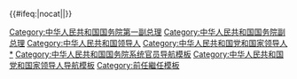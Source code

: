 {{Navbox
|name = 国务院/副总理/1
|image = [[File:Flag_of_the_People%27s_Republic_of_China.svg|60px|中华人民共和国公民]]
|title = [[中华人民共和国国务院]]第一[[中华人民共和国国务院副总理|副总理]]

|list1 = [[董必武]]<sup>1</sup>{{to}}[[陈云]]{{to}}[[林彪]]{{to}}[[邓小平]]{{to}}[[万里]]{{to}}[[姚依林]]{{to}}[[朱镕基]]{{to}}[[李岚清]]{{to}}[[黄菊]]{{to}}''[[吴仪]]''<sup>2</sup>{{to}}[[李克强]]{{to}}[[张高丽]]{{to}}[[韩正]]

|belowstyle = text-align: left;
|below = 注1：1949年至1954年，[[中央人民政府政务院]]排名第一的副总理是董必武。<br />注2：2006年至2008年，在黄菊病重期间及逝世后，由副总理吴仪顺位接管其工作。

}}<includeonly>{{#ifeq:{{{1}}}|nocat||[[Category:中华人民共和国国务院第一副总理]][[Category:中华人民共和国国务院副总理]][[Category:中华人民共和国领导人]][[Category:中华人民共和国党和国家领导人]]}}</includeonly><noinclude>
{{collapsible option}}
[[Category:中华人民共和国国务院第一副总理|*]]
[[Category:中华人民共和国国务院系统官员导航模板]]
[[Category:中华人民共和国党和国家领导人导航模板]]
[[Category:前任繼任模板]]
</noinclude>